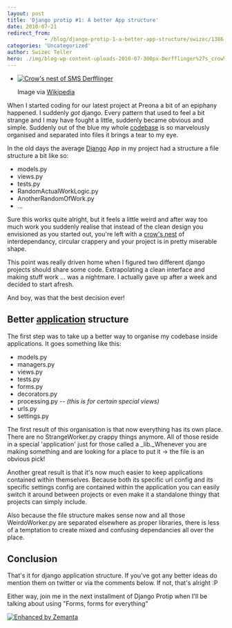 ```yaml
---
layout: post
title: 'Django protip #1: A better App structure'
date: 2010-07-21
redirect_from: 
            - /blog/django-protip-1-a-better-app-structure/swizec/1386
categories: 'Uncategorized'
author: Swizec Teller
hero: ./img/blog-wp-content-uploads-2010-07-300px-Derfflinger%27s_crow%27s_nest.jpg
---
```

- [![Crow's nest of SMS Derfflinger](./img/blog-wp-content-uploads-2010-07-300px-Derfflinger%27s_crow%27s_nest.jpg "Crow's nest of SMS Derfflinger")](http://en.wikipedia.org/wiki/File:Derfflinger%27s_crow%27s_nest.JPG)

  Image via [Wikipedia](http://en.wikipedia.org/wiki/File:Derfflinger%27s_crow%27s_nest.JPG)

When I started coding for our latest project at Preona a bit of an epiphany happened. I suddenly _got_ django. Every pattern that used to feel a bit strange and I may have fought a little, suddenly became obvious and simple. Suddenly out of the blue my whole [codebase](http://en.wikipedia.org/wiki/Codebase "Codebase") is so marvelously organised and separated into files it brings a tear to my eye.



In the old days the average [Django](http://www.djangoproject.com "Django (web framework)") App in my project had a structure a file structure a bit like so:

- models.py
- views.py
- tests.py
- RandomActualWorkLogic.py
- AnotherRandomOfWork.py
- ...

Sure this works quite alright, but it feels a little weird and after way too much work you suddenly realise that instead of the clean design you envisioned as you started out, you're left with a [crow's nest](http://en.wikipedia.org/wiki/Crow%27s_nest "Crow's nest") of interdependancy, circular crappery and your project is in pretty miserable shape.



This point was really driven home when I figured two different django projects should share some code. Extrapolating a clean interface and making stuff work ... was a nightmare. I actually gave up after a week and decided to start afresh.



And boy, was that the best decision ever!

## Better [application](http://en.wikipedia.org/wiki/Application_software "Application software") structure

The first step was to take up a better way to organise my codebase inside applications. It goes something like this:

- models.py
- managers.py
- views.py
- tests.py
- forms.py
- decorators.py
- processing.py -- _(this is for certain special views)_
- urls.py
- settings.py

The first result of this organisation is that now everything has its own place. There are no StrangeWorker.py crappy things anymore. All of those reside in a special 'application' just for those called a _lib._Whenever you are making something and are looking for a place to put it -> the file is an obvious pick!



Another great result is that it's now much easier to keep applications contained within themselves. Because both its specific url config and its specific settings config are contained within the application you can easily switch it around between projects or even make it a standalone thingy that projects can simply include.



Also because the file structure makes sense now and all those WeirdoWorker.py are separated elsewhere as proper libraries, there is less of a temptation to create mixed and confusing dependancies all over the place.

## Conclusion

That's it for django application structure. If you've got any better ideas do mention them on twitter or via the comments below. If not, that's alright :P



Either way, join me in the next installment of Django Protip when I'll be talking about using "Forms, forms for everything"

[![Enhanced by Zemanta](http://img.zemanta.com/zemified_e.png?x-id=1985aade-c198-44e0-a12f-c32c11144665)](http://www.zemanta.com/ "Enhanced by Zemanta")